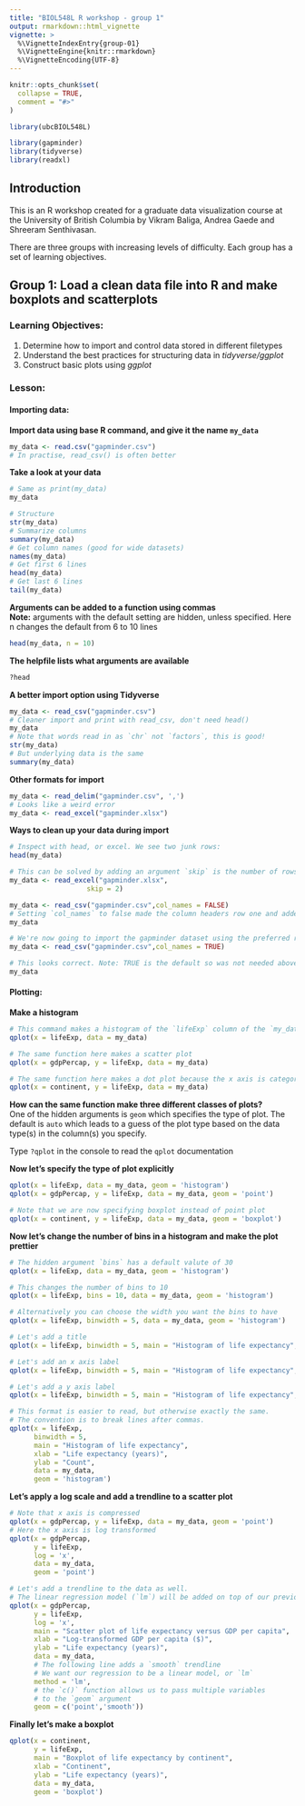 ```yaml
---
title: "BIOL548L R workshop - group 1"
output: rmarkdown::html_vignette
vignette: >
  %\VignetteIndexEntry{group-01}
  %\VignetteEngine{knitr::rmarkdown}
  %\VignetteEncoding{UTF-8}
---
```


```r
knitr::opts_chunk$set(
  collapse = TRUE,
  comment = "#>"
)
```

```r
library(ubcBIOL548L)

library(gapminder)
library(tidyverse)
library(readxl)
```

## Introduction

This is an R workshop created for a graduate data visualization course at the University of British Columbia by Vikram Baliga, Andrea Gaede and Shreeram Senthivasan.  

There are three groups with increasing levels of difficulty. Each group has a set of learning objectives.

## Group 1: Load a clean data file into R and make boxplots and scatterplots

### Learning Objectives:
1. Determine how to import and control data stored in different filetypes
2. Understand the best practices for structuring data in *tidyverse/ggplot*
3. Construct basic plots using *ggplot*

### Lesson:  
#### Importing data:
**Import data using base R command, and give it the name `my_data`**
```r
my_data <- read.csv("gapminder.csv")
# In practise, read_csv() is often better

```

**Take a look at your data**
```r
# Same as print(my_data)
my_data
```

```r
# Structure
str(my_data)
# Summarize columns
summary(my_data)
# Get column names (good for wide datasets)
names(my_data)
# Get first 6 lines
head(my_data)
# Get last 6 lines
tail(my_data)
```

**Arguments can be added to a function using commas**  
**Note:** arguments with the default setting are hidden, unless specified. Here n changes the default from 6 to 10 lines
```r
head(my_data, n = 10)
```

**The helpfile lists what arguments are available**
```r
?head
```


**A better import option using Tidyverse**
```r
my_data <- read_csv("gapminder.csv")
# Cleaner import and print with read_csv, don't need head()
my_data
# Note that words read in as `chr` not `factors`, this is good!
str(my_data)
# But underlying data is the same
summary(my_data)
```
**Other formats for import**
```r
my_data <- read_delim("gapminder.csv", ',')
# Looks like a weird error
my_data <- read_excel("gapminder.xlsx")
```

**Ways to clean up your data during import**
```r
# Inspect with head, or excel. We see two junk rows:
head(my_data)

# This can be solved by adding an argument `skip` is the number of rows to skip
my_data <- read_excel("gapminder.xlsx",
                   skip = 2)

my_data <- read_csv("gapminder.csv",col_names = FALSE)
# Setting `col_names` to false made the column headers row one and added dummy column names
my_data
```

```r
# We're now going to import the gapminder dataset using the preferred read_csv() function
my_data <- read_csv("gapminder.csv",col_names = TRUE)
```
```r
# This looks correct. Note: TRUE is the default so was not needed above
my_data
```

#### Plotting:  
**Make a histogram**
```r
# This command makes a histogram of the `lifeExp` column of the `my_data` dataset
qplot(x = lifeExp, data = my_data)
```
```r
# The same function here makes a scatter plot
qplot(x = gdpPercap, y = lifeExp, data = my_data)
```
```r
# The same function here makes a dot plot because the x axis is categorical
qplot(x = continent, y = lifeExp, data = my_data)
```

**How can the same function make three different classes of plots?**  
One of the hidden arguments is `geom` which specifies the type of plot. The default is `auto` which leads to a guess of the plot type based on the
data type(s) in the column(s) you specify.  

Type `?qplot` in the console to read the `qplot` documentation

**Now let's specify the type of plot explicitly**
```r
qplot(x = lifeExp, data = my_data, geom = 'histogram')
qplot(x = gdpPercap, y = lifeExp, data = my_data, geom = 'point')
```
```r
# Note that we are now specifying boxplot instead of point plot
qplot(x = continent, y = lifeExp, data = my_data, geom = 'boxplot')
```

**Now let's change the number of bins in a histogram and make the plot prettier**
```r
# The hidden argument `bins` has a default valute of 30
qplot(x = lifeExp, data = my_data, geom = 'histogram')
```
```r
# This changes the number of bins to 10
qplot(x = lifeExp, bins = 10, data = my_data, geom = 'histogram')
```
```r
# Alternatively you can choose the width you want the bins to have
qplot(x = lifeExp, binwidth = 5, data = my_data, geom = 'histogram')
```
```r
# Let's add a title
qplot(x = lifeExp, binwidth = 5, main = "Histogram of life expectancy", data = my_data, geom = 'histogram')
```
```r
# Let's add an x axis label
qplot(x = lifeExp, binwidth = 5, main = "Histogram of life expectancy", xlab = "Life expectancy (years)", data = my_data, geom = 'histogram')
```
```r
# Let's add a y axis label
qplot(x = lifeExp, binwidth = 5, main = "Histogram of life expectancy", xlab = "Life expectancy (years)", ylab = "Count", data = my_data, geom = 'histogram')
```
```r
# This format is easier to read, but otherwise exactly the same.
# The convention is to break lines after commas.
qplot(x = lifeExp,
      binwidth = 5,
      main = "Histogram of life expectancy",
      xlab = "Life expectancy (years)",
      ylab = "Count",
      data = my_data,
      geom = 'histogram')
```

**Let's apply a log scale and add a trendline to a scatter plot**
```r
# Note that x axis is compressed
qplot(x = gdpPercap, y = lifeExp, data = my_data, geom = 'point')
# Here the x axis is log transformed
qplot(x = gdpPercap, 
      y = lifeExp, 
      log = 'x',
      data = my_data, 
      geom = 'point')

# Let's add a trendline to the data as well.
# The linear regression model (`lm`) will be added on top of our previous plot
qplot(x = gdpPercap,
      y = lifeExp,
      log = 'x',
      main = "Scatter plot of life expectancy versus GDP per capita",
      xlab = "Log-transformed GDP per capita ($)",
      ylab = "Life expectancy (years)",
      data = my_data,
      # The following line adds a `smooth` trendline
      # We want our regression to be a linear model, or `lm`
      method = 'lm',
      # the `c()` function allows us to pass multiple variables
      # to the `geom` argument
      geom = c('point','smooth'))
```

**Finally let's make a boxplot**
```r
qplot(x = continent,
      y = lifeExp,
      main = "Boxplot of life expectancy by continent",
      xlab = "Continent",
      ylab = "Life expectancy (years)",
      data = my_data,
      geom = 'boxplot')
```
